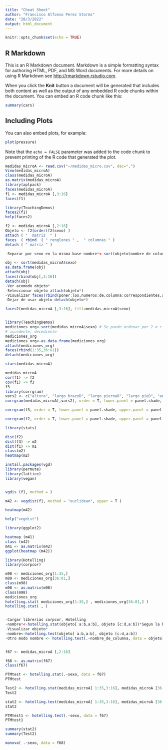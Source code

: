 ---
title: "Cheat Sheet"
author: "Francisco Alfonso Perez Storms"
date: "28/3/2022"
output: html_document
---

```{r setup, include=FALSE}
knitr::opts_chunk$set(echo = TRUE)
```

## R Markdown

This is an R Markdown document. Markdown is a simple formatting syntax for authoring HTML, PDF, and MS Word documents. For more details on using R Markdown see <http://rmarkdown.rstudio.com>.

When you click the **Knit** button a document will be generated that includes both content as well as the output of any embedded R code chunks within the document. You can embed an R code chunk like this:

```{r cars}
summary(cars)
```

## Including Plots

You can also embed plots, for example:

```{r pressure, echo=FALSE}
plot(pressure)
```

Note that the `echo = FALSE` parameter was added to the code chunk to prevent printing of the R code that generated the plot.



```{r}
medidas_microA <- read.csv("~/medidas_micro.csv", dec=",")
View(medidas_microA)
class(medidas_microA)
as.matrix(medidas_microA)
library(aplpack)
faces(medidas_microA)
f1 <- medidas_microA [,3:16]
faces(f1)

library(TeachingDemos)
faces2(f1)
help(faces2)

f2 <- medidas_microA [,2:16]
Objeto <- f2[order(f2$sexo) ]
attach ( "  matriz  " )
faces  ( rbind  ( " renglones " ,  " columnas " )
detach ( " matriz " )

-Separar por sexo en la misma base nombre*<-sort(objeto$nombre de columna con variable discreta) *Con c(Se,pueden,poner,varias,columnas)

obj <- sort(medidas_microA$sexo)
as.data.frame(obj)
attach(obj)
faces(rbind(obj[,3:16])
detach(obj)
-Ver acomodo objeto*
-Seleccionar objeto attach(objeto*)
-Visualizar faces(rbind(poner:los,numeros:de,columna:correspondientes,a:la,variable:discreta,segun:el,acomodo))
-Dejar de usar objeto detach(objeto*)

faces2(medidas_microA [,3:16], fill=medidas_microA$sexo)


library(TeachingDemos)
mediciones_org<-sort(medidas_microA$sexo) # Se puede ordenar por 2 o + formas : c(sexo, altura),
# ascedente, decediente 
mediciones_org
mediciones_org<-as.data.frame(mediciones_org)
attach(mediciones_org)
faces(rbind(1:35,36:81))
detach(mediciones_org)

stars(medidas_microA)
```

```{r}
medidas_microA
cor(f1) -> f2
cov(f1) -> f3
f3
library(corrgram)
vars2 <- c("altura", "largo_brazoD", "largo_piernaD", "largo_pieD", "ancho_espalda", "cuello", "cabeza", "separacion_ojos", "largo_boca", "ancho_nariz", "largo_orejaD", "largo_cara", "ancho_frente", "largo_surco_nl" )
corrgram(medidas_microA[,vars2], order = T, lower.panel = panel.shade, upper.panel = panel.pie, text.panel = panel.txt, diag.panel = panel.minmax, main = "Correlación")

corrgram(f3, order = T, lower.panel = panel.shade, upper.panel = panel.pie, text.panel = panel.txt, diag.panel = panel.minmax, main = "Correlación")

corrgram(f2, order = T, lower.panel = panel.shade, upper.panel = panel.pie, text.panel = panel.txt, diag.panel = panel.minmax, main = "Correlación")

library(stats)

dist(f2)
dist(f3) -> m2
dist(f1) -> m1
class(m2)
heatmap(m2)  

install.packages(vgd)
library(permute)
library(lattice)
library(vegan)


vgdis (f1, method = )

m42 <- vegdist(f1, method = "euclidean", upper = T )

heatmap(m42)

help("vegdist")

library(ggplot2)

heatmap (m41)
class (m42)
m41 <- as.matrix(m42)
ggplot(heatmap (m42))

library(Hotelling)
library(corpcor)

m98 <- mediciones_org[1:35,]
m89 <- mediciones_org[36:81,]
class(m98)
m98 <- as.matrix(m98)
class(m98)
mediciones_org
hotelling.stat( mediciones_org[1:35,] , mediciones_org[36:81,] )
hotelling.stat( , )


-Cargar librerias corpcor, Hotelling
-nombre*<-hotelling.stat(objeto[ a:b,a:b], objeto [c:d,a:b])*Segun la base de datos, puede que se requiera hacer antes un acomodo de las varaibles como en la sesción "Para separar por las variables discretas de una columna "
-Visualizar objeto*
-nombre<-hotelling.test(objeto[ a:b,a:b], objeto [c:d,a:b])
-Otro modo nombre <- hotelling.test(.~nombre_de_columna, data = objeto) *El "." representa el resto de columnas


f67 <- medidas_microA [,2:16]

f68 <- as.matrix(f67)
class(f67)

PTMtest <- hotelling.stat(.~sexo, data = f67)
PTMtest

Test2 <- hotelling.stat(medidas_microA[ 1:35,3:16], medidas_microA [36:81,3:16])
Test2

stat2 <- hotelling.test(medidas_microA[ 1:35,3:16], medidas_microA [36:81,3:16], shrinkage = T, perm = T)
stat2

PTMtest1 <- hotelling.test(.~sexo, data = f67)
PTMtest1

summary(stat2)
summary(Test2)

manova( .~sexo, data = f68)
```



































